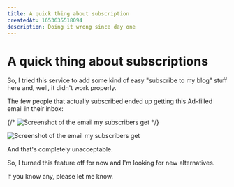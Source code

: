 ```yaml
---
title: A quick thing about subscription
createdAt: 1653635518094
description: Doing it wrong since day one
---
```


# A quick thing about **subscriptions**

So, I tried this service to add some kind of easy "subscribe to my blog" stuff here and, well, it didn't work properly.

The few people that actually subscribed ended up getting this Ad-filled email in their inbox:

{/* ![Screenshot of the email my subscribers get](./ads.png) */}

![Screenshot of the email my subscribers get](ads.png)

And that's completely unacceptable.

So, I turned this feature off for now and I'm looking for new alternatives.

If you know any, please let me know.
